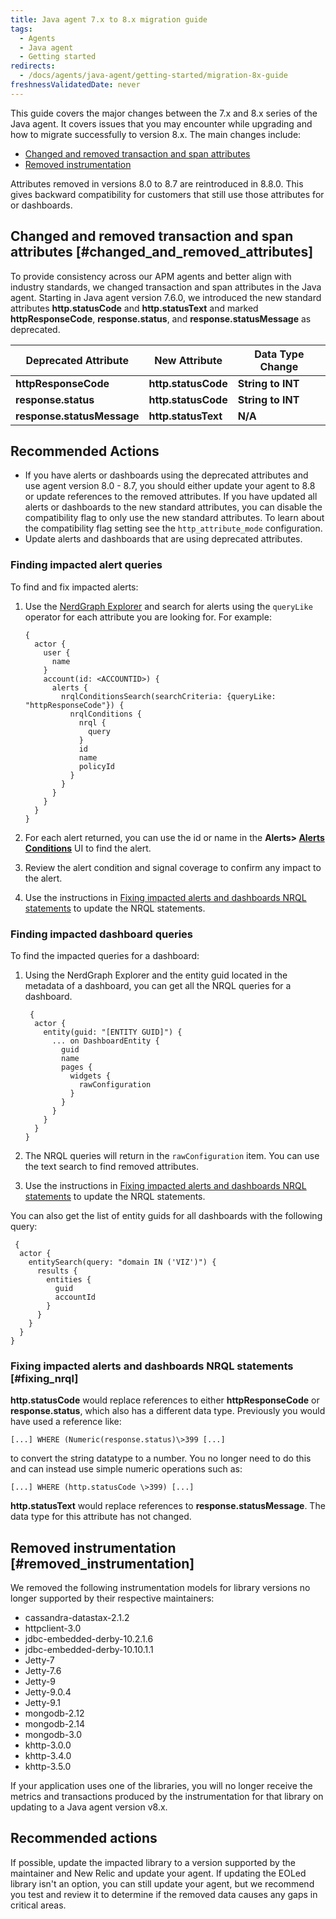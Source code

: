 ```yaml
---
title: Java agent 7.x to 8.x migration guide
tags:
  - Agents
  - Java agent
  - Getting started
redirects:
  - /docs/agents/java-agent/getting-started/migration-8x-guide
freshnessValidatedDate: never
---
```


This guide covers the major changes between the 7.x and 8.x series of the Java agent. It covers issues that you may encounter while upgrading and how to migrate successfully to version 8.x. The main changes include:

* [Changed and removed transaction and span attributes](#changed_and_removed_attributes)
* [Removed instrumentation](#removed_instrumentation)

<Callout variant="important">
Attributes removed in versions 8.0 to 8.7 are reintroduced in 8.8.0. This gives backward compatibility for customers that still use those attributes for <InlinePopover type="alerts" /> or dashboards.
</Callout>

## Changed and removed transaction and span attributes [#changed_and_removed_attributes]

To provide consistency across our APM agents and better align with industry standards, we changed transaction and span attributes in the Java agent. Starting in Java agent version 7.6.0, we introduced the new standard attributes <DNT>**http.statusCode**</DNT> and <DNT>**http.statusText**</DNT> and marked <DNT>**httpResponseCode**</DNT>, <DNT>**response.status**</DNT>, and <DNT>**response.statusMessage**</DNT> as deprecated.

|Deprecated Attribute |New Attribute |Data Type Change |
| --- | --- | --- |
| <DNT>**httpResponseCode**</DNT> | <DNT>**http.statusCode**</DNT> | <DNT>**String to INT**</DNT> |
| <DNT>**response.status**</DNT> | <DNT>**http.statusCode**</DNT> | <DNT>**String to INT**</DNT> |
| <DNT>**response.statusMessage**</DNT> | <DNT>**http.statusText**</DNT> | <DNT>**N/A**</DNT> |

## Recommended Actions

* If you have alerts or dashboards using the deprecated attributes and use agent version 8.0 - 8.7, you should either update your agent to 8.8 or update references to the removed attributes. If you have updated all alerts or dashboards to the new standard attributes, you can disable the compatibility flag to only use the new standard attributes. To learn about the compatibility flag setting see the `http_attribute_mode` configuration.
* Update alerts and dashboards that are using deprecated attributes.

### Finding impacted alert queries

To find and fix impacted alerts:

1. Use the [NerdGraph Explorer](https://one.newrelic.com/nerdgraph-graphiql) and search for alerts using the `queryLike` operator for each attribute you are looking for. For example:

    ```
    {
      actor {
        user {
          name
        }
        account(id: <ACCOUNTID>) {
          alerts {
            nrqlConditionsSearch(searchCriteria: {queryLike: "httpResponseCode"}) {
              nrqlConditions {
                nrql {
                  query
                }
                id
                name
                policyId
              }
            }
          }
        }
      }
    }  
    ```

2. For each alert returned, you can use the id or name in the <DNT>**Alerts> [Alerts Conditions](https://one.newrelic.com/alerts-ai/condition-builder/condition-list)**</DNT> UI to find the alert.
3. Review the alert condition and signal coverage to confirm any impact to the alert.
4. Use the instructions in [Fixing impacted alerts and dashboards NRQL statements](#fixing_nrql) to update the NRQL statements.

### Finding impacted dashboard queries

To find the impacted queries for a dashboard:

1. Using the NerdGraph Explorer and the entity guid located in the metadata of a dashboard, you can get all the NRQL queries for a dashboard.

    ```
     {
      actor {
        entity(guid: "[ENTITY GUID]") {
          ... on DashboardEntity {
            guid
            name
            pages {
              widgets {
                rawConfiguration
              }
            }
          }
        }
      }
    }
    ```

2. The NRQL queries will return in the `rawConfiguration` item. You can use the text search to find removed attributes.
3. Use the instructions in [Fixing impacted alerts and dashboards NRQL statements](#fixing_nrql) to update the NRQL statements.

You can also get the list of entity guids for all dashboards with the following query:

```
 {
  actor {
    entitySearch(query: "domain IN ('VIZ')") {
      results {
        entities {
          guid
          accountId
        }
      }
    }
  }
}
```

### Fixing impacted alerts and dashboards NRQL statements [#fixing_nrql]

<DNT>**http.statusCode**</DNT> would replace references to either <DNT>**httpResponseCode**</DNT> or <DNT>**response.status**</DNT>, which also has a different data type. Previously you would have used a reference like:

```[...] WHERE (Numeric(response.status)\>399 [...]```

to convert the string datatype to a number. You no longer need to do this and can instead use simple numeric operations such as:

```[...] WHERE (http.statusCode \>399) [...]```

<DNT>**http.statusText**</DNT> would replace references to <DNT>**response.statusMessage**</DNT>. The data type for this attribute has not changed.

## Removed instrumentation [#removed_instrumentation]

We removed the following instrumentation models for library versions no longer supported by their respective maintainers:

- cassandra-datastax-2.1.2
- httpclient-3.0
- jdbc-embedded-derby-10.2.1.6
- jdbc-embedded-derby-10.10.1.1
- <DNT>Jetty<DNT>-7
- <DNT>Jetty<DNT>-7.6
- <DNT>Jetty<DNT>-9
- <DNT>Jetty<DNT>-9.0.4
- <DNT>Jetty<DNT>-9.1
- mongodb-2.12
- mongodb-2.14
- mongodb-3.0
- khttp-3.0.0
- khttp-3.4.0
- khttp-3.5.0

If your application uses one of the libraries, you will no longer receive the metrics and transactions produced by the instrumentation for that library on updating to a Java agent version v8.x.

## Recommended actions

If possible, update the impacted library to a version supported by the maintainer and New Relic and update your agent. If updating the EOLed library isn't an option, you can still update your agent, but we recommend you test and review it to determine if the removed data causes any gaps in critical areas.

